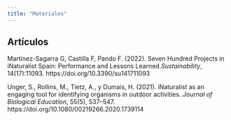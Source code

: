 ```yaml
---
title: "Materiales"
---
```


## Artículos

Martínez-Sagarra G, Castilla F, Pando F. (2022). Seven Hundred Projects in iNaturalist Spain: Performance and Lessons Learned.*Sustainability*, 14(17):11093. https://doi.org/10.3390/su141711093 

Unger, S., Rollins, M., Tietz, A., y Dumais, H. (2021). iNaturalist as an engaging tool for identifying organisms in outdoor activities. *Journal of Biological Education*, 55(5), 537–547. https://doi.org/10.1080/00219266.2020.1739114




